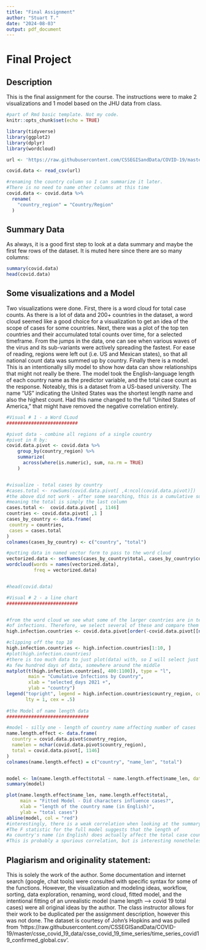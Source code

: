 ```yaml
---
title: "Final Assignment"
author: "Stuart T."
date: "2024-08-03"
output: pdf_document
---
```

# Final Project
## Description
This is the final assignment for the course. The instructions were to make 2 visualizations and 1 model based on the JHU data from class. 

```r
#part of Rmd basic template. Not my code. 
knitr::opts_chunk$set(echo = TRUE)
```

``` r


library(tidyverse)
library(ggplot2)
library(dplyr)
library(wordcloud)

url <- 'https://raw.githubusercontent.com/CSSEGISandData/COVID-19/master/csse_covid_19_data/csse_covid_19_time_series/time_series_covid19_confirmed_global.csv'

covid.data <- read_csv(url)

#renaming the country column so I can summarize it later. 
#There is no need to name other columns at this time
covid.data <- covid.data %>%
  rename(
    "country_region" = "Country/Region"
  )

```

## Summary Data
As always, it is a good first step to look at a data summary and maybe the first few rows of the dataset. It is muted here since there are so many columns:

```r

summary(covid.data)
head(covid.data)
```

## Some visualizations and a Model

Two visualizations were done. First, there is a word cloud for total case counts. As there is a lot of data and 200+ countries in the dataset, a word cloud seemed like a good choice for a visualization to get an idea of the scope of cases for some countries. Next, there was a plot of the top ten countries and their accumulated total counts over time, for a selected timeframe. From the jumps in the data, one can see when various waves of the virus and its sub-variants were actively spreading the fastest. For ease of reading, regions were left out (i.e. US and Mexican states), so that all national count data was summed up by country. 
Finally there is a model. This is an intentionally silly model to show how data can show relationships that might not really be there. The model took the English-language length of each country name as the predictor variable, and the total case count as the response. Noteably, this is a dataset from a US-based university. The name "US" indicating the United States was the shortest length name and also the highest count. Had this name changed to the full "United States of America," that might have removed the negative correlation entirely. 

```r

#Visual # 1 - a Word CLoud
##########################

#pivot data - combine all regions of a single country
#pivot in R by:
covid.data.pivot <- covid.data %>%
    group_by(country_region) %>%
    summarize(
      across(where(is.numeric), sum, na.rm = TRUE) 
    )


#visualize - total cases by country
#cases.total <- rowSums(covid.data.pivot[ ,4:ncol(covid.data.pivot)])
#the above did not work - after some searching, this is a cumulative sum, 
#meaning the total is simply the last column
cases.total <-  covid.data.pivot[ , 1146]
countries <- covid.data.pivot[ ,1 ]
cases_by_country <- data.frame(
 country = countries, 
 cases = cases.total
)
colnames(cases_by_country) <- c("country", "total")

#putting data in named vector form to pass to the word cloud
vectorized.data <- setNames(cases_by_country$total, cases_by_country$country)
wordcloud(words = names(vectorized.data), 
          freq = vectorized.data)


#head(covid.data)

#Visual # 2 - a line chart
##########################


#from the word cloud we see what some of the larger countries are in terms 
#of infections. Therefore, we select several of these and compare them over time
high.infection.countries <- covid.data.pivot[order(-covid.data.pivot[[ncol(covid.data.pivot)]]), ]

#clipping off the top 10
high.infection.countries <- high.infection.countries[1:10, ]
#plot(high.infection.countries)
#there is too much data to just plot(data) with, so I will select just 
#a few hundred days of data, somewhere around the middle
matplot(t(high.infection.countries[, 400:1100]), type = "l", 
        main = "Cumulative Infections by Country", 
        xlab = "selected_days 2021 +",
        ylab = "country")
legend("topright", legend = high.infection.countries$country_region, col = 1:nrow(high.infection.countries), 
       lty = 1, cex = .5)
        
#the Model of name length data 
##############################

#model - silly one - length of country name affecting number of cases
name.length.effect <- data.frame(
  country = covid.data.pivot$country_region, 
  namelen = nchar(covid.data.pivot$country_region), 
  total = covid.data.pivot[, 1146]
)
colnames(name.length.effect) = c("country", "name_len", "total")


model <- lm(name.length.effect$total ~ name.length.effect$name_len, data = name.length.effect)
summary(model)

plot(name.length.effect$name_len, name.length.effect$total, 
     main = "Fitted Model - Did characters influence cases?",
     xlab = "length of the country name (in English)", 
     ylab = "total cases")
abline(model, col = "red")
#interestingly, there is a weak correlation when looking at the summary. 
#The F statistic for the full model suggests that the length of 
#a country's name (in English) does actually affect the total case count.
#This is probably a spurious correlation, but is interesting nonetheless. 


```

## Plagiarism and originality statement: 
This is solely the work of the author. Some documentation and internet search (google, chat tools) were consulted with specific syntax for some of the functions. However, the visualization and modeling ideas, workflow, sorting, data exploration, renaming, word cloud, fitted model, and the intentional fitting of an unrealistic model (name length --> covid 19 total cases) were all original ideas by the author. The class instructor allows for their work to be duplicated per the assignment description, however this was not done. The dataset is courtesy of John's Hopkins and was pulled from 'https://raw.githubusercontent.com/CSSEGISandData/COVID-19/master/csse_covid_19_data/csse_covid_19_time_series/time_series_covid19_confirmed_global.csv'. 
